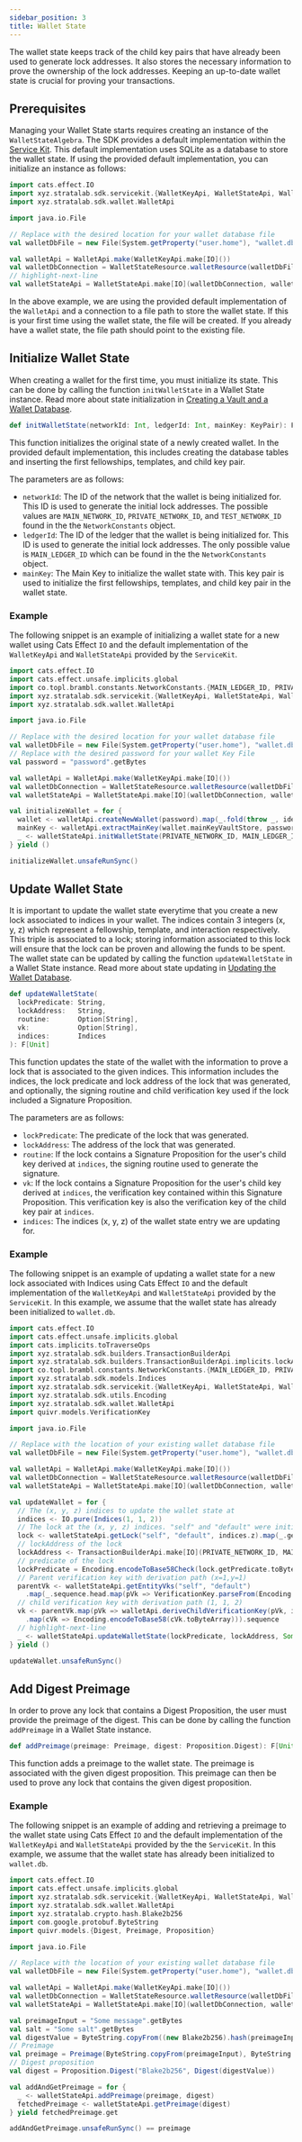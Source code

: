 ```yaml
---
sidebar_position: 3
title: Wallet State
---
```



The wallet state keeps track of the child key pairs that have already been used to generate lock addresses. It also stores
the necessary information to prove the ownership of the lock addresses. Keeping an up-to-date wallet state is crucial for
proving your transactions.

## Prerequisites

Managing your Wallet State starts requires creating an instance of
the <ScaladocLink path="co/topl/brambl/dataApi/WalletStateAlgebra.html"><code>WalletStateAlgebra</code></ScaladocLink>.
The SDK provides a default implementation within the [Service Kit](../service-kit/big-picture). This default
implementation uses SQLite as a database to store the wallet state. If using the provided default implementation, you can
initialize an instance as follows:

```scala
import cats.effect.IO
import xyz.stratalab.sdk.servicekit.{WalletKeyApi, WalletStateApi, WalletStateResource}
import xyz.stratalab.sdk.wallet.WalletApi

import java.io.File

// Replace with the desired location for your wallet database file
val walletDbFile = new File(System.getProperty("user.home"), "wallet.db").getCanonicalPath

val walletApi = WalletApi.make(WalletKeyApi.make[IO]())
val walletDbConnection = WalletStateResource.walletResource(walletDbFile)
// highlight-next-line
val walletStateApi = WalletStateApi.make[IO](walletDbConnection, walletApi)
```

In the above example, we are using the provided default implementation of the `WalletApi` and a connection to a file path
to store the wallet state. If this is your first time using the wallet state, the file will be created. If you already
have a wallet state, the file path should point to the existing file.

## Initialize Wallet State

When creating a wallet for the first time, you must initialize its state. This can be done by calling the
function <ScaladocLink path="co/topl/brambl/dataApi/WalletStateAlgebra.html#initWalletState(Int,Int,KeyPair):F[Unit]"><code>initWalletState</code></ScaladocLink>
in a Wallet State instance. Read more about state initialization in [Creating a Vault and a Wallet Database](../service-kit/usage#creating-a-vault-and-a-wallet-database).

```scala
def initWalletState(networkId: Int, ledgerId: Int, mainKey: KeyPair): F[Unit]
```

This function initializes the original state of a newly created wallet. In the provided default implementation, this
includes creating the database tables and inserting the first fellowships, templates, and child key pair.

The parameters are as follows:
- `networkId`: The ID of the network that the wallet is being initialized for. This ID is used to generate the
initial lock addresses. The possible values are `MAIN_NETWORK_ID`, `PRIVATE_NETWORK_ID`, and `TEST_NETWORK_ID` found in the
the <ScaladocLink path="co/topl/brambl/constants/NetworkConstants$.html"><code>NetworkConstants</code></ScaladocLink> object.
- `ledgerId`: The ID of the ledger that the wallet is being initialized for. This ID is used to generate the initial lock
addresses. The only possible value is `MAIN_LEDGER_ID` which can be found in the
the <ScaladocLink path="co/topl/brambl/constants/NetworkConstants$.html"><code>NetworkConstants</code></ScaladocLink> object.
- `mainKey`: The Main Key to initialize the wallet state with. This key pair is used to initialize the first
fellowships, templates, and child key pair in the wallet state.


### Example

The following snippet is an example of initializing a wallet state for a new wallet using Cats Effect `IO` and the default
implementation of the `WalletKeyApi` and `WalletStateApi` provided by
the <ScaladocLink path="co/topl/brambl/servicekit/index.html"><code>ServiceKit</code></ScaladocLink>.

```scala
import cats.effect.IO
import cats.effect.unsafe.implicits.global
import co.topl.brambl.constants.NetworkConstants.{MAIN_LEDGER_ID, PRIVATE_NETWORK_ID}
import xyz.stratalab.sdk.servicekit.{WalletKeyApi, WalletStateApi, WalletStateResource}
import xyz.stratalab.sdk.wallet.WalletApi

import java.io.File

// Replace with the desired location for your wallet database file
val walletDbFile = new File(System.getProperty("user.home"), "wallet.db").getCanonicalPath
// Replace with the desired password for your wallet Key File
val password = "password".getBytes

val walletApi = WalletApi.make(WalletKeyApi.make[IO]())
val walletDbConnection = WalletStateResource.walletResource(walletDbFile)
val walletStateApi = WalletStateApi.make[IO](walletDbConnection, walletApi)

val initializeWallet = for {
  wallet <- walletApi.createNewWallet(password).map(_.fold(throw _, identity))
  mainKey <- walletApi.extractMainKey(wallet.mainKeyVaultStore, password).map(_.fold(throw _, identity))
  _ <- walletStateApi.initWalletState(PRIVATE_NETWORK_ID, MAIN_LEDGER_ID, mainKey)
} yield ()

initializeWallet.unsafeRunSync()
```

## Update Wallet State

It is important to update the wallet state everytime that you create a new lock associated to indices in your wallet.
The indices contain 3 integers (x, y, z) which represent a fellowship, template, and interaction respectively. This triple
is associated to a lock; storing information associated to this lock will ensure that the lock can be proven and allowing
the funds to be spent. The wallet state can be updated by calling the
function <ScaladocLink path="co/topl/brambl/dataApi/WalletStateAlgebra.html#updateWalletState(String,String,Option[String],Option[String],Indices):F[Unit]"><code>updateWalletState</code></ScaladocLink> in a Wallet State instance. Read more about state updating
in [Updating the Wallet Database](../service-kit/usage#updating-the-wallet-database).

```scala
def updateWalletState(
  lockPredicate: String,
  lockAddress:   String,
  routine:       Option[String],
  vk:            Option[String],
  indices:       Indices
): F[Unit]
```

This function updates the state of the wallet with the information to prove a lock that is associated to the given indices.
This information includes the indices, the lock predicate and lock address of the lock that was generated, and optionally,
the signing routine and child verification key used if the lock included a Signature Proposition.

The parameters are as follows:
- `lockPredicate`: The predicate of the lock that was generated.
- `lockAddress`: The address of the lock that was generated.
- `routine`: If the lock contains a Signature Proposition for the user's child key derived at `indices`, the signing routine used to generate the signature.
- `vk`: If the lock contains a Signature Proposition for the user's child key derived at `indices`, the verification key
  contained within this Signature Proposition. This verification key is also the verification key of the child key pair at `indices`.
- `indices`: The indices (x, y, z) of the wallet state entry we are updating for.

### Example

The following snippet is an example of updating a wallet state for a new lock associated with Indices using Cats Effect
`IO` and the default implementation of the `WalletKeyApi` and `WalletStateApi` provided by
the <ScaladocLink path="co/topl/brambl/servicekit/index.html"><code>ServiceKit</code></ScaladocLink>. In this example, we
assume that the wallet state has already been initialized to `wallet.db`.

```scala
import cats.effect.IO
import cats.effect.unsafe.implicits.global
import cats.implicits.toTraverseOps
import xyz.stratalab.sdk.builders.TransactionBuilderApi
import xyz.stratalab.sdk.builders.TransactionBuilderApi.implicits.lockAddressOps
import co.topl.brambl.constants.NetworkConstants.{MAIN_LEDGER_ID, PRIVATE_NETWORK_ID}
import xyz.stratalab.sdk.models.Indices
import xyz.stratalab.sdk.servicekit.{WalletKeyApi, WalletStateApi, WalletStateResource}
import xyz.stratalab.sdk.utils.Encoding
import xyz.stratalab.sdk.wallet.WalletApi
import quivr.models.VerificationKey

import java.io.File

// Replace with the location of your existing wallet database file
val walletDbFile = new File(System.getProperty("user.home"), "wallet.db").getCanonicalPath

val walletApi = WalletApi.make(WalletKeyApi.make[IO]())
val walletDbConnection = WalletStateResource.walletResource(walletDbFile)
val walletStateApi = WalletStateApi.make[IO](walletDbConnection, walletApi)

val updateWallet = for {
  // The (x, y, z) indices to update the wallet state at
  indices <- IO.pure(Indices(1, 1, 2))
  // The lock at the (x, y, z) indices. "self" and "default" were initialized to be at (x=1,y=1) per initWalletState
  lock <- walletStateApi.getLock("self", "default", indices.z).map(_.get)
  // lockAddress of the lock
  lockAddress <- TransactionBuilderApi.make[IO](PRIVATE_NETWORK_ID, MAIN_LEDGER_ID).lockAddress(lock).map(_.toBase58())
  // predicate of the lock
  lockPredicate = Encoding.encodeToBase58Check(lock.getPredicate.toByteArray)
  // Parent verification key with derivation path (x=1,y=1)
  parentVk <- walletStateApi.getEntityVks("self", "default")
    .map(_.sequence.head.map(pVk => VerificationKey.parseFrom(Encoding.decodeFromBase58(pVk).toOption.get)))
  // child verification key with derivation path (1, 1, 2)
  vk <- parentVk.map(pVk => walletApi.deriveChildVerificationKey(pVk, indices.z)
    .map(cVk => Encoding.encodeToBase58(cVk.toByteArray))).sequence
  // highlight-next-line
  _ <- walletStateApi.updateWalletState(lockPredicate, lockAddress, Some("ExtendedEd25519"), vk, indices)
} yield ()

updateWallet.unsafeRunSync()
```

## Add Digest Preimage

In order to prove any lock that contains a Digest Proposition, the user must provide the preimage of the digest. This
can be done by calling the
function <ScaladocLink path="co/topl/brambl/dataApi/WalletStateAlgebra.html#addPreimage(Preimage,Digest):F[Unit]"><code>addPreimage</code></ScaladocLink>
in a Wallet State instance.

```scala
def addPreimage(preimage: Preimage, digest: Proposition.Digest): F[Unit]
```

This function adds a preimage to the wallet state. The preimage is associated with the given digest proposition. This preimage can
then be used to prove any lock that contains the given digest proposition.

### Example

The following snippet is an example of adding and retrieving a preimage to the wallet state using Cats Effect `IO` and the default
implementation of the `WalletKeyApi` and `WalletStateApi` provided by the
the <ScaladocLink path="co/topl/brambl/servicekit/index.html"><code>ServiceKit</code></ScaladocLink>. In this example, we
assume that the wallet state has already been initialized to `wallet.db`.

```scala
import cats.effect.IO
import cats.effect.unsafe.implicits.global
import xyz.stratalab.sdk.servicekit.{WalletKeyApi, WalletStateApi, WalletStateResource}
import xyz.stratalab.sdk.wallet.WalletApi
import xyz.stratalab.crypto.hash.Blake2b256
import com.google.protobuf.ByteString
import quivr.models.{Digest, Preimage, Proposition}

import java.io.File

// Replace with the location of your existing wallet database file
val walletDbFile = new File(System.getProperty("user.home"), "wallet.db").getCanonicalPath

val walletApi = WalletApi.make(WalletKeyApi.make[IO]())
val walletDbConnection = WalletStateResource.walletResource(walletDbFile)
val walletStateApi = WalletStateApi.make[IO](walletDbConnection, walletApi)

val preimageInput = "Some message".getBytes
val salt = "Some salt".getBytes
val digestValue = ByteString.copyFrom((new Blake2b256).hash(preimageInput ++ salt))
// Preimage
val preimage = Preimage(ByteString.copyFrom(preimageInput), ByteString.copyFrom(salt))
// Digest proposition
val digest = Proposition.Digest("Blake2b256", Digest(digestValue))

val addAndGetPreimage = for {
  _ <- walletStateApi.addPreimage(preimage, digest)
  fetchedPreimage <- walletStateApi.getPreimage(digest)
} yield fetchedPreimage.get

addAndGetPreimage.unsafeRunSync() == preimage
```